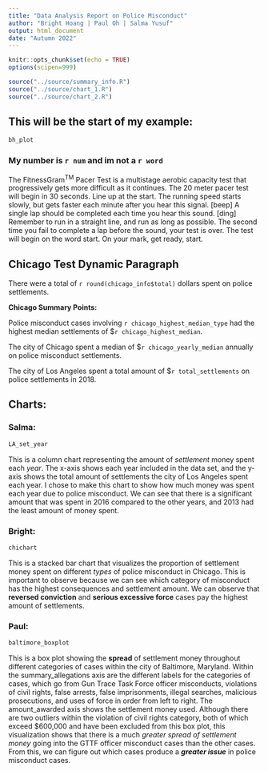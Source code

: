```yaml
---
title: "Data Analysis Report on Police Misconduct"
author: "Bright Hoang | Paul Oh | Salma Yusuf"
output: html_document
date: "Autumn 2022"
---
```


```r
knitr::opts_chunk$set(echo = TRUE)
options(scipen=999)
```

```r
source("../source/summary_info.R")
source("../source/chart_1.R")
source("../source/chart_2.R")
```

## This will be the start of my example:

```r
bh_plot
```

### My number is `r num` and im not a `r word`

The FitnessGram^TM^ Pacer Test is a multistage aerobic capacity test that progressively gets more difficult as it continues. The 20 meter pacer test will begin in 30 seconds. Line up at the start. The running speed starts slowly, but gets faster each minute after you hear this signal. [beep] A single lap should be completed each time you hear this sound. [ding] Remember to run in a straight line, and run as long as possible. The second time you fail to complete a lap before the sound, your test is over. The test will begin on the word start. On your mark, get ready, start.

## Chicago Test Dynamic Paragraph

There were a total of `r round(chicago_info$total)` dollars spent on police settlements.

**Chicago Summary Points:**

Police misconduct cases involving `r chicago_highest_median_type` had the highest median settlements of \$`r chicago_highest_median`.

The city of Chicago spent a median of \$`r chicago_yearly_median` annually on police misconduct settlements.

The city of Los Angeles spent a total amount of \$`r total_settlements` on police settlements in 2018.

## Charts:

### Salma:

```r
LA_set_year
```

This is a column chart representing the amount of *settlement* money spent each *year*. The x-axis shows each year included in the data set, and the y-axis shows the total amount of settlements the city of Los Angeles spent each year. I chose to make this chart to show how much money was spent each year due to police misconduct. We can see that there is a significant amount that was spent in 2016 compared to the other years, and 2013 had the least amount of money spent.

### Bright:

```r
chichart
```

This is a stacked bar chart that visualizes the proportion of settlement money spent on different *types* of police misconduct in Chicago. This is important to observe because we can see which category of misconduct has the highest consequences and settlement amount. We can observe that **reversed conviction** and **serious excessive force** cases pay the highest amount of settlements.

### Paul:

```r
baltimore_boxplot
```

This is a box plot showing the **spread** of settlement money throughout different categories of cases within the city of Baltimore, Maryland. Within the summary_allegations axis are the different labels for the categories of cases, which go from Gun Trace Task Force officer misconducts, violations of civil rights, false arrests, false imprisonments, illegal searches, malicious prosecutions, and uses of force in order from left to right. The amount_awarded axis shows the settlement money used. Although there are two outliers within the violation of civil rights category, both of which exceed $600,000 and have been excluded from this box plot, this visualization shows that there is a much *greater spread of settlement money* going into the GTTF officer misconduct cases than the other cases. From this, we can figure out which cases produce a ***greater issue*** in police misconduct cases.